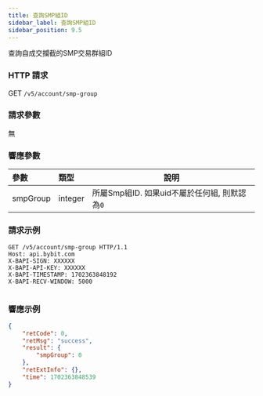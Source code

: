 ```yaml
---
title: 查詢SMP組ID
sidebar_label: 查詢SMP組ID
sidebar_position: 9.5
---
```

查詢自成交攔截的SMP交易群組ID

### HTTP 請求
GET `/v5/account/smp-group`

### 請求參數
無

### 響應參數
| 參數 | 類型 | 說明|
|:----- |:-----|----- |
|smpGroup |integer |所屬Smp組ID. 如果uid不屬於任何組, 則默認為`0` |

### 請求示例

<Tabs groupId="programming-languages">
<TabItem value="http" label="HTTP">

```http
GET /v5/account/smp-group HTTP/1.1
Host: api.bybit.com
X-BAPI-SIGN: XXXXXX
X-BAPI-API-KEY: XXXXXX
X-BAPI-TIMESTAMP: 1702363848192
X-BAPI-RECV-WINDOW: 5000
```

</TabItem>
<TabItem value="python" label="Python">

```python

```

</TabItem>
</Tabs>

### 響應示例

```json
{
    "retCode": 0,
    "retMsg": "success",
    "result": {
        "smpGroup": 0
    },
    "retExtInfo": {},
    "time": 1702363848539
}
```
